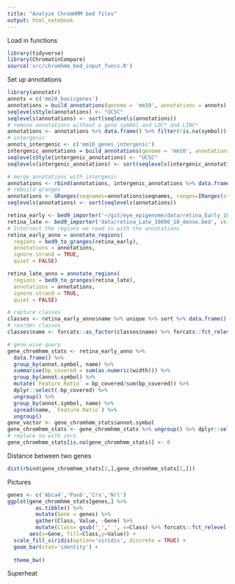```yaml
---
title: "Analyze ChromHMM bed files"
output: html_notebook
---
```


Load in functions
```r
library(tidyverse)
library(ChromatinCompare)
source('src/chromhmm_bed_input_funcs.R')
```
Set up annotations
```r
library(annotatr)
annots = c('mm10_basicgenes')
annotations = build_annotations(genome = 'mm10', annotations = annots)
seqlevelsStyle(annotations) <- "UCSC"
seqlevels(annotations) <- sort(seqlevels(annotations))
# remove annotations without a gene symbol and LOC* and LINC*
annotations <- annotations %>% data.frame() %>% filter(!is.na(symbol)) %>% filter(!grepl('^LOC', symbol)) %>% filter(!grepl('^LINC',symbol))
# intergenic
annots_intergenic <- c('mm10_genes_intergenic')
intergenic_annotations = build_annotations(genome = 'mm10', annotations = annots_intergenic)
seqlevelsStyle(intergenic_annotations) <- "UCSC"
seqlevels(intergenic_annotations) <- sort(seqlevels(intergenic_annotations))

# merge annotations with intergenic
annotations <- rbind(annotations, intergenic_annotations %>% data.frame())
# rebuild granges
annotations <- GRanges(seqnames=annotations$seqnames, ranges=IRanges(start=annotations$start, end = annotations$end), strand = annotations$strand , id = annotations$id, gene_id = annotations$id, symbol = annotations$symbol, type =annotations$type) 
seqlevels(annotations) <- sort(seqlevels(annotations))
```

```r
retina_early <- bed9_importer('~/git/eye_epigenome/data/retina_Early_10090_10_dense.bed', skip=1)
retina_late <- bed9_importer('data/retina_Late_10090_10_dense.bed', skip=1)
# Intersect the regions we read in with the annotations
retina_early_anno = annotate_regions(
  regions = bed9_to_granges(retina_early),
  annotations = annotations,
  ignore.strand = TRUE,
  quiet = FALSE)

retina_late_anno = annotate_regions(
  regions = bed9_to_granges(retina_late),
  annotations = annotations,
  ignore.strand = TRUE,
  quiet = FALSE)

# capture classes
classes <- retina_early_anno$name %>% unique %>% sort %>% data.frame() %>% magrittr::set_colnames('name')
# reorder classes
classes$name <- forcats::as_factor(classes$name) %>% forcats::fct_relevel('10_Open_Chromatin', after = Inf)

# gene-wise query
gene_chromhmm_stats <- retina_early_anno %>% 
  data.frame() %>% 
  group_by(annot.symbol, name) %>% 
  summarise(bp_covered = sum(as.numeric(width))) %>% 
  group_by(annot.symbol) %>%
  mutate(`Feature Ratio` = bp_covered/sum(bp_covered)) %>% 
  dplyr::select(-bp_covered) %>% 
  ungroup() %>% 
  group_by(annot.symbol, name) %>% 
  spread(name, `Feature Ratio`) %>%
  ungroup()
gene_vector <- gene_chromhmm_stats$annot.symbol
gene_chromhmm_stats <- gene_chromhmm_stats %>% ungroup() %>% dplyr::select(-annot.symbol) %>% as.matrix() %>% magrittr::set_rownames(gene_vector) 
# replace na with zero
gene_chromhmm_stats[is.na(gene_chromhmm_stats)] <- 0 
```

Distance between two genes
```r
dist(rbind(gene_chromhmm_stats[2,],gene_chromhmm_stats[1,]))
```

Pictures
```r
genes <- c('Abca4','Pax6','Crx','Nrl')
ggplot(gene_chromhmm_stats[genes,] %>% 
         as.tibble() %>% 
         mutate(Gene = genes) %>% 
         gather(Class, Value, -Gene) %>% 
         mutate(Class= gsub('_',' ', x=Class) %>% forcats::fct_relevel(as.factor(.), '10 Open Chromatin', after = Inf)), 
       aes(x=Gene, fill=Class,y=Value)) + 
  scale_fill_viridis(option='viridis', discrete = TRUE) +
  geom_bar(stat='identity') + 
  
  theme_bw()
```

Superheat
```r

```
